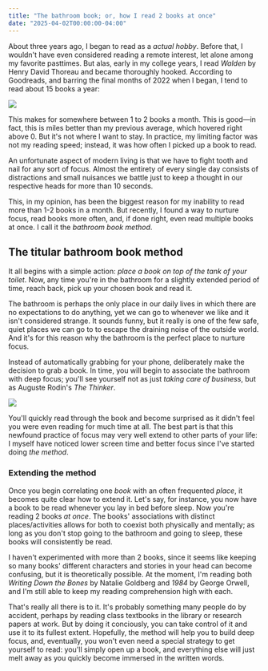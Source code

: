 ```yaml
---
title: "The bathroom book; or, how I read 2 books at once"
date: "2025-04-02T00:00:00-04:00"
---
```


About three years ago, I began to read as a *actual hobby*. Before that, I wouldn't have even considered reading a remote interest, let alone among my favorite pasttimes. But alas, early in my college years, I read *Walden* by Henry David Thoreau and became thoroughly hooked. According to Goodreads, and barring the final months of 2022 when I began, I tend to read about 15 books a year:

<img className="blogImg" src="/blog/media/goodreads-stats.png"/>

This makes for somewhere between 1 to 2 books a month. This is good—in fact, this is miles better than my previous average, which hovered right above 0. But it's not where I want to stay. In practice, my limiting factor was not my reading speed; instead, it was how often I picked up a book to read.

An unfortunate aspect of modern living is that we have to fight tooth and nail for any sort of focus. Almost the entirety of every single day consists of distractions and small nuisances we battle just to keep a thought in our respective heads for more than 10 seconds.

This, in my opinion, has been the biggest reason for my inability to read more than 1-2 books in a month. But recently, I found a way to nurture focus, read books more often, and, if done right, even read multiple books at once. I call it the *bathroom book method*.

## The titular bathroom book method

It all begins with a simple action: *place a book on top of the tank of your toilet*. Now, any time you're in the bathroom for a slightly extended period of time, reach back, pick up your chosen book and read it.

The bathroom is perhaps the only place in our daily lives in which there are no expectations to do anything, yet we can go to whenever we like and it isn't considered strange. It sounds funny, but it really is one of the few safe, quiet places we can go to to escape the draining noise of the outside world. And it's for this reason why the bathroom is the perfect place to nurture focus.

Instead of automatically grabbing for your phone, deliberately make the decision to grab a book. In time, you will begin to associate the bathroom with deep focus; you'll see yourself not as just *taking care of business*, but as Auguste Rodin's *The Thinker*.

<img className="blogImg" src="/blog/media/the-thinker.jpg"/>

You'll quickly read through the book and become surprised as it didn't feel you were even reading for much time at all. The best part is that this newfound practice of focus may very well extend to other parts of your life: I myself have noticed lower screen time and better focus since I've started doing *the method*.

### Extending the method

Once you begin correlating one *book* with an often frequented *place*, it becomes quite clear how to extend it. Let's say, for instance, you now have a book to be read whenever you lay in bed before sleep. Now you're reading 2 books *at once*. The books' associations with distinct places/activities allows for both to coexist both physically and mentally; as long as you don't stop going to the bathroom and going to sleep, these books will consistently be read.

I haven't experimented with more than 2 books, since it seems like keeping so many books' different characters and stories in your head can become confusing, but it is theoretically possible. At the moment, I'm reading both *Writing Down the Bones* by Natalie Goldberg and *1984* by George Orwell, and I'm still able to keep my reading comprehension high with each.

That's really all there is to it. It's probably something many people do by accident, perhaps by reading class textbooks in the library or research papers at work. But by doing it conciously, you can take control of it and use it to its fullest extent. Hopefully, the method will help you to build deep focus, and, eventually, you won't even need a special strategy to get yourself to read: you'll simply open up a book, and everything else will just melt away as you quickly become immersed in the written words.
